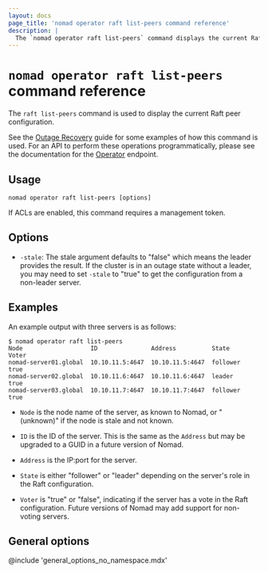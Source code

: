 ```yaml
---
layout: docs
page_title: 'nomad operator raft list-peers command reference'
description: |
  The `nomad operator raft list-peers` command displays the current Raft peer configuration.
---
```


# `nomad operator raft list-peers` command reference

The `raft list-peers` command is used to display the current Raft peer
configuration.

See the [Outage Recovery] guide for some examples of how this command is used.
For an API to perform these operations programmatically, please see the
documentation for the [Operator] endpoint.

## Usage

```plaintext
nomad operator raft list-peers [options]
```

If ACLs are enabled, this command requires a management token.

## Options

- `-stale`: The stale argument defaults to "false" which means the leader
  provides the result. If the cluster is in an outage state without a leader, you
  may need to set `-stale` to "true" to get the configuration from a non-leader
  server.

## Examples

An example output with three servers is as follows:

```shell-session
$ nomad operator raft list-peers
Node                   ID               Address          State     Voter
nomad-server01.global  10.10.11.5:4647  10.10.11.5:4647  follower  true
nomad-server02.global  10.10.11.6:4647  10.10.11.6:4647  leader    true
nomad-server03.global  10.10.11.7:4647  10.10.11.7:4647  follower  true
```

- `Node` is the node name of the server, as known to Nomad, or "(unknown)" if
  the node is stale and not known.

- `ID` is the ID of the server. This is the same as the `Address` but may be
  upgraded to a GUID in a future version of Nomad.

- `Address` is the IP:port for the server.

- `State` is either "follower" or "leader" depending on the server's role in the
  Raft configuration.

- `Voter` is "true" or "false", indicating if the server has a vote in the Raft
  configuration. Future versions of Nomad may add support for non-voting servers.


## General options

@include 'general_options_no_namespace.mdx'

[operator]: /nomad/api-docs/operator
[outage recovery]: /nomad/tutorials/manage-clusters/outage-recovery
